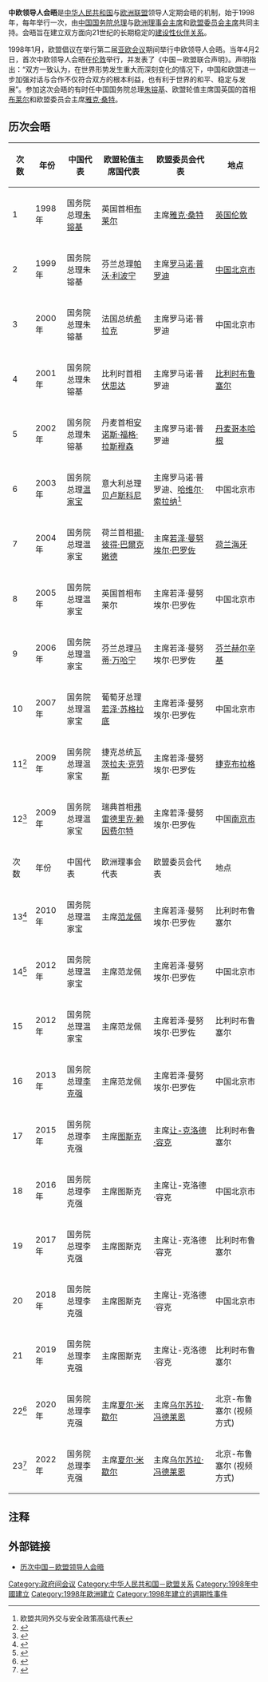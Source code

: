 '''中欧领导人会晤'''是[[中华人民共和国|中华人民共和国]]与[[欧洲联盟|欧洲联盟]]领导人定期会晤的机制，始于1998年，每年举行一次，由[[中华人民共和国国务院总理|中国国务院总理]]与[[欧洲理事会主席|欧洲理事会主席]]和[[欧盟委员会主席|欧盟委员会主席]]共同主持。会晤旨在建立双方面向21世纪的长期稳定的[[中国－欧盟关系|建设性伙伴关系]]。

1998年1月，欧盟倡议在举行第二届[[亚欧会议|亚欧会议]]期间举行中欧领导人会晤。当年4月2日，首次中欧领导人会晤在[[伦敦|伦敦]]举行，并发表了《中国－欧盟联合声明》。声明指出：“双方一致认为，在世界形势发生重大而深刻变化的情况下，中国和欧盟进一步加强对话与合作不仅符合双方的根本利益，也有利于世界的和平、稳定与发展”。参加这次会晤的有时任中国国务院总理[[朱镕基|朱镕基]]、欧盟轮值主席国英国的首相[[托尼·布莱尔|布莱尔]]和欧盟委员会主席[[雅克·桑特|雅克·桑特]]。

==历次会晤==
{| class="wikitable"
|-
! 次数 !! 年份 !! 中国代表 !! 欧盟轮值主席国代表 !! 欧盟委员会代表 !! 地点
|-
| 1 || 1998年 || 国务院总理[[朱镕基|朱镕基]] || 英国首相[[托尼·布莱尔|布莱尔]] || 主席[[雅克·桑特|雅克·桑特]] ||[[英国|英国]][[伦敦|伦敦]]
|-
| 2 || 1999年 || 国务院总理朱镕基 || 芬兰总理[[帕沃·利波宁|帕沃·利波宁]] || 主席[[罗马诺·普罗迪|罗马诺·普罗迪]] || [[中国|中国]][[北京市|北京市]]
|-
| 3 || 2000年 || 国务院总理朱镕基 || 法国总统[[希拉克|希拉克]] || 主席罗马诺·普罗迪 || 中国北京市
|-
| 4 || 2001年 || 国务院总理朱镕基 || 比利时首相[[伏思达|伏思达]] || 主席罗马诺·普罗迪 || [[比利时|比利时]][[布鲁塞尔|布鲁塞尔]]
|-
| 5 || 2002年 || 国务院总理朱镕基 || 丹麦首相[[安诺斯·福格·拉斯穆森|安诺斯·福格·拉斯穆森]] || 主席罗马诺·普罗迪 || [[丹麦|丹麦]][[哥本哈根|哥本哈根]]
|-
| 6 || 2003年 || 国务院总理[[温家宝|温家宝]] || 意大利总理[[贝卢斯科尼|贝卢斯科尼]] || 主席罗马诺·普罗迪、[[哈维尔·索拉纳|哈维尔·索拉纳]]<ref>欧盟共同外交与安全政策高级代表</ref> || 中国北京市
|-
| 7 || 2004年 || 国务院总理温家宝 || 荷兰首相[[揚·彼得·巴爾克嫩德|揚·彼得·巴爾克嫩德]] || 主席[[若泽·曼努埃尔·巴罗佐|若泽·曼努埃尔·巴罗佐]] || [[荷兰|荷兰]][[海牙|海牙]]
|-
| 8 || 2005年 || 国务院总理温家宝 || 英国首相布莱尔 || 主席若泽·曼努埃尔·巴罗佐 || 中国北京市
|-
| 9 || 2006年 || 国务院总理温家宝 || 芬兰总理[[马蒂·万哈宁|马蒂·万哈宁]] || 主席若泽·曼努埃尔·巴罗佐 || [[芬兰|芬兰]][[赫尔辛基|赫尔辛基]]
|-
| 10 || 2007年 || 国务院总理温家宝 || 葡萄牙总理[[若泽·苏格拉底|若泽·苏格拉底]] || 主席若泽·曼努埃尔·巴罗佐 || 中国北京市
|-
| 11<ref>{{cite news | url = http://www.xinhuanet.com/world/wjb0520/ | title = 温家宝出席第十一次中欧领导人会晤 | publisher = 新华网 | accessdate = 2009-05-21 | archive-date = 2009-05-23 | archive-url = https://web.archive.org/web/20090523105120/http://www.xinhuanet.com/world/wjb0520/ | dead-url = no }}</ref> || 2009年 || 国务院总理温家宝 || 捷克总统[[瓦茨拉夫·克劳斯|瓦茨拉夫·克劳斯]] || 主席若泽·曼努埃尔·巴罗佐 || [[捷克|捷克]][[布拉格|布拉格]]
|-
| 12<ref>{{cite news | url = http://news.xinhuanet.com/world/2009-11/23/content_12524352.htm | title = 第十二次中欧领导人会晤将举行 | publisher = 新华网 | accessdate = 2009-11-27 | archive-date = 2009-12-02 | archive-url = https://web.archive.org/web/20091202085709/http://news.xinhuanet.com/world/2009-11/23/content_12524352.htm | dead-url = no }}</ref> || 2009年 || 国务院总理温家宝 || 瑞典首相[[弗雷德里克·赖因费尔特|弗雷德里克·赖因费尔特]]|| 主席若泽·曼努埃尔·巴罗佐 ||中国[[南京市|南京市]]
|-
! 次数 !! 年份 !! 中国代表 !! 欧洲理事会代表 !! 欧盟委员会代表 !! 地点
|-
| 13<ref>{{cite news | url = http://news.xinhuanet.com/world/2010-10/07/c_12633469.htm | title = 第十三次中欧领导人会晤联合新闻公报（全文） | publisher = 新华网 | accessdate = 2012-06-04 | archive-date = 2011-12-21 | archive-url = https://web.archive.org/web/20111221222749/http://news.xinhuanet.com/world/2010-10/07/c_12633469.htm | dead-url = no }}</ref> || 2010年 || 国务院总理温家宝 || 主席[[范龙佩|范龙佩]] || 主席若泽·曼努埃尔·巴罗佐 || 比利时布鲁塞尔
|-
| 14<ref>{{cite news | url = http://news.xinhuanet.com/politics/2012-02/14/c_111524071.htm | title = 第十四次中欧领导人会晤在京举行 | publisher = 新华网 | accessdate = 2012-06-04 | archive-date = 2012-02-23 | archive-url = https://web.archive.org/web/20120223183443/http://news.xinhuanet.com/politics/2012-02/14/c_111524071.htm | dead-url = no }}</ref> || 2012年 || 国务院总理温家宝 || 主席范龙佩 || 主席若泽·曼努埃尔·巴罗佐 || 中国北京市
|-
| 15 || 2012年 || 国务院总理温家宝 || 主席范龙佩 || 主席若泽·曼努埃尔·巴罗佐 || 比利时布鲁塞尔
|-
| 16 || 2013年 || 国务院总理[[李克强|李克强]] || 主席范龙佩 || 主席若泽·曼努埃尔·巴罗佐 || 中国北京市
|-
| 17 || 2015年 || 国务院总理李克强 || 主席[[图斯克|图斯克]] || 主席[[让-克洛德·容克|让-克洛德·容克]] || 比利时布鲁塞尔
|-
| 18 || 2016年 || 国务院总理李克强 || 主席图斯克 || 主席让-克洛德·容克 || 中国北京市
|-
| 19 || 2017年 || 国务院总理李克强 || 主席图斯克 || 主席让-克洛德·容克 || 比利时布鲁塞尔
|-
| 20 || 2018年 || 国务院总理李克强 || 主席图斯克 || 主席让-克洛德·容克 || 中国北京市
|-
| 21 || 2019年 || 国务院总理李克强 || 主席图斯克 || 主席让-克洛德·容克 || 比利时布鲁塞尔
|-
| 22<ref>{{cite web |title=第二十二次中国—欧盟领导人会晤将以视频方式举行 |url=https://www.fmprc.gov.cn/web/wjdt_674879/wsrc_674883/t1790245.shtml |accessdate=2020-06-19 |archive-date=2020-06-20 |archive-url=https://web.archive.org/web/20200620152933/https://www.fmprc.gov.cn/web/wjdt_674879/wsrc_674883/t1790245.shtml |dead-url=no }}</ref> || 2020年 || 国务院总理李克强 || 主席[[夏尔·米歇尔|夏尔·米歇尔]] || 主席[[乌尔苏拉·冯德莱恩|乌尔苏拉·冯德莱恩]] || 北京-布鲁塞尔 (视频方式)
|-
| 23<ref>{{cite web |title=第二十三次中国－欧盟领导人会晤将以视频方式举行 |url=http://www.news.cn/world/2022-03/30/c_1128516931.htm |accessdate=2022-03-30 }}</ref> || 2022年 || 国务院总理李克强 || 主席[[夏尔·米歇尔|夏尔·米歇尔]] || 主席[[乌尔苏拉·冯德莱恩|乌尔苏拉·冯德莱恩]] || 北京-布鲁塞尔 (视频方式)
|}

==注释==

{{Reflist|2}}

==外部链接==
*[http://news.xinhuanet.com/ziliao/2004-05/08/content_1457067.htm 历次中国－欧盟领导人会晤]{{Wayback|url=http://news.xinhuanet.com/ziliao/2004-05/08/content_1457067.htm |date=20071116114616 }}

{{中华人民共和国外交}}

[[Category:政府间会议|Category:政府间会议]]
[[Category:中华人民共和国－欧盟关系|Category:中华人民共和国－欧盟关系]]
[[Category:1998年中國建立|Category:1998年中國建立]]
[[Category:1998年歐洲建立|Category:1998年歐洲建立]]
[[Category:1998年建立的週期性事件|Category:1998年建立的週期性事件]]
